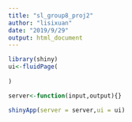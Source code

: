 ```yaml
---
title: "sl_group8_proj2"
author: "lisixuan"
date: "2019/9/29"
output: html_document
---
```


```r
library(shiny)
ui<-fluidPage(
  
)

```

```r
server<-function(input,output){}

```

```r
shinyApp(server = server,ui = ui)
```
